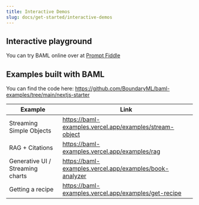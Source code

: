 ```yaml
---
title: Interactive Demos
slug: docs/get-started/interactive-demos
---
```



## Interactive playground
You can try BAML online over at [Prompt Fiddle](https://www.promptfiddle.com)


## Examples built with BAML

You can find the code here: https://github.com/BoundaryML/baml-examples/tree/main/nextjs-starter


| Example | Link |
| - | - |
| Streaming Simple Objects | https://baml-examples.vercel.app/examples/stream-object |
| RAG + Citations | https://baml-examples.vercel.app/examples/rag |
| Generative UI / Streaming charts | https://baml-examples.vercel.app/examples/book-analyzer |
| Getting a recipe | https://baml-examples.vercel.app/examples/get-recipe |
